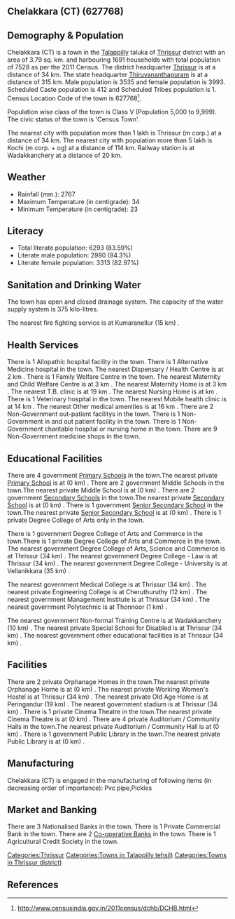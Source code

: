 {{Infobox settlement
| name=Chelakkara (CT)
| native_name=
| native_name_lang=
| other_name=
| nickname=
| settlement_type=Town
| image_skyline=
| image_alt=
| image_caption=
| pushpin_map=India Kerala
| pushpin_label_position=right
| pushpin_map_alt=
| pushpin_map_caption=Location in Kerala, India
| latd=
| latm=
| lats=
| latNS=
| longd=
| longm=
| longs=
| longEW=
| coordinates_display=inline,title
| subdivision_type=Country
| subdivision_name={{flag|India}}
| subdivision_type1=[[States and territories of India|State]]
| subdivision_name1=Kerala 
| subdivision_type2=[[List of districts of India|District]]
| subdivision_name2=Thrissur
| subdivision_type3=Tahsil
| subdivision_name3=Talappilly
| website=
| established_title=<!-- Established -->
| established_date=
| founder=
| named_for=
| government_type=
| governing_body=
| unit_pref=Metric
| area_footnotes=
| area_rank=
| area_total_km2=3.79
| elevation_footnotes=
| elevation_m=
| population_total=7528
| population_as_of=2011
| population_rank=
| population_density_km2=1986
| population_demonym=
| population_footnotes=
| demographics_type1=Languages=
| demographics1_title1=Official=
| demographics1_info1=[[Malayalam language|Malayalam]]
| timezone1=[[Indian Standard Time|IST]]
| utc_offset1==+5:30
| postal_code_type=[[Postal Index Number|PIN]]
| postal_code=
| area_code_type=Telephone code
| area_code=
| registration_plate=
| blank1_name_sec1=Nearest city
| blank1_info_sec1=[[Thrissur (m corp.)]]
| blank2_name_sec1=[[Human sex ratio|Sex ratio]]
| blank2_info_sec1=1129
| blank3_name_sec1=Literacy
| blank3_info_sec1=83.59%
| blank1_name_sec2=[[2011 Census of India|2011 census]] code
| blank1_info_sec2=627768
| footnotes=
}}

== Chelakkara (CT) (627768) ==

== Demography & Population ==

Chelakkara (CT) is a town in the [[Talappilly]] taluka of [[Thrissur]] district with an area of 3.79 sq. km. and harbouring 1691 households with total population of 7528 as per the 2011 Census. The district headquarter [[Thrissur]] is at a distance of 34 km. The state headquarter [[Thiruvananthapuram]] is at a distance of 315 km. Male population is 3535 and female population is 3993. Scheduled Caste population is 412 and Scheduled Tribes population is 1. Census Location Code of the town is 627768<ref>http://www.censusindia.gov.in/2011census/dchb/DCHB.html</ref>.

Population wise class of the town is Class V (Population 5,000 to 9,999).
The civic status of the town is 'Census Town'.

The nearest city with population more than 1 lakh is Thrissur (m corp.) at a distance of 34 km. The nearest city with population more than 5 lakh is Kochi (m corp. + og)  at a distance of 114 km. Railway station is at Wadakkanchery at a distance of 20 km.


== Weather ==  
* Rainfall (mm.): 2767 
* Maximum Temperature (in centigrade): 34
* Minimum Temperature (in centigrade): 23


== Literacy ==  
* Total literate population: 6293 (83.59%)
* Literate male population: 2980 (84.3%)
* Literate female population: 3313 (82.97%)


== Sanitation and Drinking Water ==  
The town has open and closed drainage system.
The capacity of the water supply system is 375 kilo-litres.

The nearest fire fighting service is at Kumaranellur (15 km) .


== Health Services ==
There is 1 Allopathic hospital facility in the town.
There is 1 Alternative Medicine hospital in the town.
The nearest Dispensary / Health Centre is at 2 km .
There is 1 Family Welfare Centre in the town.
The nearest Maternity and Child Welfare Centre is at 3 km .
The nearest Maternity Home is at 3 km .
The nearest T.B. clinic is at 19 km .
The nearest Nursing Home is at  km .
There is 1 Veterinary hospital in the town.
The nearest Mobile health clinic is at 14 km .
The nearest Other medical amenities is at 16 km .
There are 2 Non-Government out-patient facilitys in the town.
There is 1 Non-Government in and out patient facility in the town.
There is 1 Non-Government charitable hospital or nursing home in the town.
There are 9 Non-Government medicine shops in the town.


== Educational Facilities ==
There are 4 government [[Primary School]]s in the town.The nearest private [[Primary School]] is at  (0 km) .
There are 2 government Middle Schools in the town.The nearest private Middle School is at  (0 km) .
There are 2 government [[Secondary School]]s in the town.The nearest private [[Secondary School]] is at  (0 km) .
There is 1 government [[Senior Secondary School]] in the town.The nearest private [[Senior Secondary School]] is at  (0 km) .
There is 1 private Degree College of Arts only in the town. 
 
 
 
There is 1 government Degree College of Arts and Commerce in the town.There is 1 private Degree College of Arts and Commerce in the town. 
The nearest government Degree College of Arts, Science and Commerce is at Thrissur (34 km) .
The nearest government Degree College - Law is at Thrissur (34 km) .
The nearest government Degree College - University is at Vellanikkara (35 km) .
 
The nearest government Medical College is at Thrissur (34 km) .
The nearest private Engineering College is at Cheruthuruthy (12 km) .
The nearest government Management Institute is at Thrissur (34 km) .
The nearest government Polytechnic is at Thonnoor (1 km) .
 
The nearest government Non-formal Training Centre is at Wadakkanchery (10 km) .
The nearest private Special School for Disabled is at Thrissur (34 km) .
The nearest government other educational facilities is at Thrissur (34 km) .


== Facilities ==
There are 2 private Orphanage Homes in the town.The nearest private Orphanage Home is at  (0 km) .
The nearest private Working Women's Hostel is at Thrissur (34 km) .
The nearest private Old Age Home is at Peringandur (19 km) .
The nearest government stadium is at Thrissur (34 km) .
There is 1 private Cinema Theatre in the town.The nearest private Cinema Theatre is at  (0 km) .
There are 4 private Auditorium / Community Halls in the town.The nearest private Auditorium / Community Hall is at  (0 km) .
There is 1 government Public Library in the town.The nearest private Public Library is at  (0 km) .


== Manufacturing ==
Chelakkara (CT) is engaged in the manufacturing of following items (in decreasing order of importance): Pvc pipe,Pickles


== Market and Banking ==
There are 3 Nationalised Banks in the town.
There is 1 Private Commercial Bank in the town.
There are 2 [[Co-operative Bank]]s in the town.
There is 1 Agricultural Credit Society in the town.



[[Categories:Thrissur]]
[[Categories:Towns in Talappilly tehsil)]]
[[Categories:Towns in Thrissur district)]]


== References ==
{{Reflist}}


